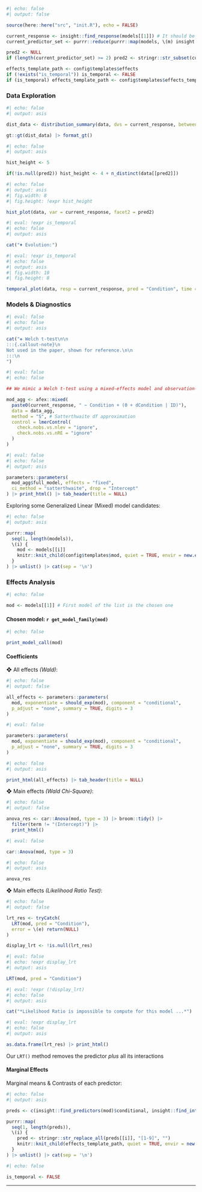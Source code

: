 ```r
#| echo: false
#| output: false

source(here::here("src", "init.R"), echo = FALSE)

current_response <- insight::find_response(models[[1]]) # It should be the same for all compared models ...
current_predictor_set <- purrr::reduce(purrr::map(models, \(m) insight::find_predictors(m)$conditional), \(acc, l) union(acc, l))

pred2 <- NULL
if (length(current_predictor_set) >= 2) pred2 <- stringr::str_subset(current_predictor_set, "Condition", negate = TRUE)[[1]]

effects_template_path <- config$templates$effects
if (!exists("is_temporal")) is_temporal <- FALSE
if (is_temporal) effects_template_path <- config$templates$effects_temporal
```

### Data Exploration

```r
#| echo: false
#| output: asis

dist_data <- distribution_summary(data, dvs = current_response, between = current_predictor_set) |> select(-Variable)

gt::gt(dist_data) |> format_gt()
```

```r
#| echo: false
#| output: asis

hist_height <- 5

if(!is.null(pred2)) hist_height <- 4 + n_distinct(data[[pred2]])
```

```r
#| echo: false
#| output: asis
#| fig.width: 8
#| fig.height: !expr hist_height

hist_plot(data, var = current_response, facet2 = pred2)
```

<!--[ Evolution ]-->

```r
#| eval: !expr is_temporal
#| echo: false
#| output: asis

cat("♦ Evolution:")
```

```r
#| eval: !expr is_temporal
#| echo: false
#| output: asis
#| fig.width: 10
#| fig.height: 8

temporal_plot(data, resp = current_response, pred = "Condition", time = pred2)
```


### Models & Diagnostics

```r
#| eval: false
#| echo: false
#| output: asis

cat("❖ Welch t-test\n\n
:::{.callout-note}\n
Not used in the paper, shown for reference.\n\n
:::\n
")
```

```r
#| eval: false
#| echo: false

## We mimic a Welch t-test using a mixed-effects model and observation-level random effects.

mod_agg <- afex::mixed(
  paste0(current_response, " ~ Condition + (0 + dCondition | ID)"),
  data = data_agg,
  method = "S", # Satterthwaite df approximation
  control = lmerControl(
    check.nobs.vs.nlev = "ignore", 
    check.nobs.vs.nRE = "ignore"
  )
)
```

```r
#| eval: false
#| echo: false
#| output: asis

parameters::parameters(
  mod_agg$full_model, effects = "fixed", 
  ci_method = "satterthwaite", drop = "Intercept"
) |> print_html() |> tab_header(title = NULL)
```


Exploring some Generalized Linear (Mixed) model candidates:

:::{.panel-tabset}

```r
#| echo: false
#| output: asis

purrr::map(
  seq(1, length(models)),
  \(i) {
    mod <- models[[i]]
    knitr::knit_child(config$templates$mod, quiet = TRUE, envir = new.env(parent = environment()))
  }
) |> unlist() |> cat(sep = '\n')
```

:::

### Effects Analysis

```r
#| echo: false

mod <- models[[1]] # First model of the list is the chosen one
```

:::{.callout-tip collapse="true"}

#### Chosen model: `r get_model_family(mod)`

```r
#| echo: false

print_model_call(mod)
```

:::

#### Coefficients

❖ All effects *(Wald)*:

```r
#| echo: false
#| output: false

all_effects <- parameters::parameters(
  mod, exponentiate = should_exp(mod), component = "conditional",
  p_adjust = "none", summary = TRUE, digits = 3
)
```

```r
#| eval: false

parameters::parameters(
  mod, exponentiate = should_exp(mod), component = "conditional",
  p_adjust = "none", summary = TRUE, digits = 3
)
```

```r
#| echo: false
#| output: asis

print_html(all_effects) |> tab_header(title = NULL)
```


❖ Main effects *(Wald Chi-Square)*:

```r
#| echo: false
#| output: false

anova_res <- car::Anova(mod, type = 3) |> broom::tidy() |> 
  filter(term != "(Intercept)") |> 
  print_html()
```

```r
#| eval: false

car::Anova(mod, type = 3)
```

```r
#| echo: false
#| output: asis

anova_res
```


❖ Main effects *(Likelihood Ratio Test)*:

```r
#| echo: false
#| output: false

lrt_res <- tryCatch(
  LRT(mod, pred = "Condition"),
  error = \(e) return(NULL)
)

display_lrt <- !is.null(lrt_res)
```

```r
#| eval: false
#| echo: !expr display_lrt
#| output: asis

LRT(mod, pred = "Condition")
```

```r
#| eval: !expr (!display_lrt)
#| echo: false
#| output: asis

cat("*Likelihood Ratio is impossible to compute for this model ...*")
```

```r
#| eval: !expr display_lrt
#| echo: false
#| output: asis

as.data.frame(lrt_res) |> print_html()
```

::: {.column-margin}

:::{.callout-important}
Our `LRT()` method removes the predictor *plus* all its interactions
:::

:::

#### Marginal Effects

Marginal means & Contrasts of each predictor:

::: {.panel-tabset}

```r
#| echo: false
#| output: asis

preds <- c(insight::find_predictors(mod)$conditional, insight::find_interactions(mod)$conditional)

purrr::map(
  seq(1, length(preds)),
  \(i) {
    pred <- stringr::str_replace_all(preds[[i]], "[1-9]", "")
    knitr::knit_child(effects_template_path, quiet = TRUE, envir = new.env(parent = environment()))
  }
) |> unlist() |> cat(sep = '\n')
```

:::

```r
#| echo: false

is_temporal <- FALSE
```

***
